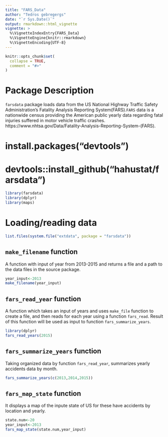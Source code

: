 ```yaml
---
title: "FARS_Data"
author: "Tedros gebregergs"
date: "`r Sys.Date()`"
output: rmarkdown::html_vignette
vignette: >
  %\VignetteIndexEntry{FARS_Data}
  %\VignetteEngine{knitr::rmarkdown}
  %\VignetteEncoding{UTF-8}
---
```


```r
knitr::opts_chunk$set(
  collapse = TRUE,
  comment = "#>"
)
```
# Package Description
`farsdata` package loads data from the US National Highway Traffic Safety Administration's Fatality Analysis Reporting System(FARS).`FARS` data is  a nationwide census providing the American public yearly data regarding fatal injuries suffered in motor vehicle traffic crashes.  https://www.nhtsa.gov/Data/Fatality-Analysis-Reporting-System-(FARS).

# install.packages("devtools")
# devtools::install_github("hahustat/farsdata")

```r
library(farsdata)
library(dplyr)
library(maps)
```

# Loading/reading data

```r
list.files(system.file("extdata", package = "farsdata"))
```

## `make_filename` function
A function with input of year from 2013-2015 and returns a file and a path to the data files in the source package.
```r
year_input<-2013
make_filename(year_input)
```
## `fars_read_year` function
A function which takes an input of years and uses `make_file` function to create a file, and then reads for each year using a function `fars_read`. Result of this function will be used as input to function `fars_summarize_years`.
```r
library(dplyr)
fars_read_years(2015)
```
## `fars_summarize_years` function
Taking organized data by function `fars_read_year`, summarizes yearly accidents data by month.

```r
fars_summarize_years(c(2013,2014,2015))
```

## `fars_map_state` function
It displays a map of the inpute state of US for these have accidents by location and yearly.
```r
state.num<-20
year_input<-2013
fars_map_state(state.num,year_input)
```

